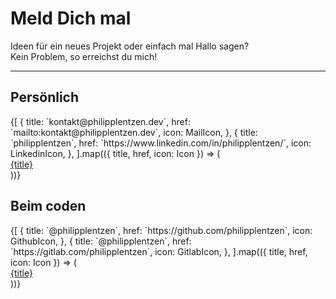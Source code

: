 

# Meld Dich mal

<Subtitle>
  Ideen für ein neues Projekt oder einfach mal Hallo sagen? <br />
  Kein Problem, so erreichst du mich!
</Subtitle>

---

## Persönlich

<List divided>
  {[
    {
      title: `kontakt@philipplentzen.dev`,
      href: `mailto:kontakt@philipplentzen.dev`,
      icon: MailIcon,
    },
    {
      title: `philipplentzen`,
      href: `https://www.linkedin.com/in/philipplentzen/`,
      icon: LinkedinIcon,
    },
  ].map(({ title, href, icon: Icon }) => (
    <a
      key={href}
      href={href}
      target={`_blank`}
      className={`flex items-center font-normal no-underline`}
    >
      <ListItem
        className={`h-14 items-center space-x-6 font-mono transition-colors hover:text-cyan`}
      >
        <div className={`flex items-center`}>
          <span title={title} className={`block aspect-square bg-black/5 p-2`}>
            <Icon size={20} />
          </span>
        </div>
        <div>{title}</div>
      </ListItem>
    </a>
  ))}
</List>

## Beim coden

<List divided>
  {[
    {
      title: `@philipplentzen`,
      href: `https://github.com/philipplentzen`,
      icon: GithubIcon,
    },
    {
      title: `@philipplentzen`,
      href: `https://gitlab.com/philipplentzen`,
      icon: GitlabIcon,
    },
  ].map(({ title, href, icon: Icon }) => (
    <a
      key={href}
      href={href}
      target={`_blank`}
      className={`flex items-center font-normal no-underline`}
    >
      <ListItem
        className={`h-14 items-center space-x-6 font-mono transition-colors hover:text-cyan`}
      >
        <div className={`flex items-center`}>
          <span title={title} className={`block aspect-square bg-black/5 p-2`}>
            <Icon size={20} />
          </span>
        </div>
        <div>{title}</div>
      </ListItem>
    </a>
  ))}
</List>
